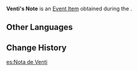 {{Item Infobox
|id           = 120257
|image        = Item Venti's Note.png
|type         = Quest Items
|group        = Event Items
|description  = A paper with a simple map and something like an incantation on it. According to Venti, it contains the secrets to revealing the prophecy.
|source1      = [[A Riddle Amidst the Crowds]]
|event        = Windblume's Breath
}}
'''Venti's Note''' is an [[Event Item]] obtained during the {{Quest|A Riddle Amidst the Crowds}}.

==Other Languages==
{{Other Languages|default_hidden = 1
|en      = Venti's Note
|zhs     = 来自温迪的纸条
|zhs_rm  = Láizì Wēndí de Zhǐtiáo
|zht     = 來自溫迪的紙條
|zht_rm  = Láizì Wēndí de Zhǐtiáo
|ja      = ウェンティのメモ
|ja_rm   = Wenti no Memo
|ko      = 벤티의 쪽지
|ko_rm   = Benti-ui Jjokji
|es      = Nota de Venti
|fr      = Note de Venti
|ru      = Записка от Венти
|th      = กระดาษโน้ตที่มาจาก Venti
|th_rm   = 
|vi      = Mảnh Giấy Của Venti
|de      = Zettel von Venti
|id      = Potongan Kertas dari Venti
|pt      = Pedaço de Papel de Venti
|tr      = Venti'nin Notu
|it      = Bigliettino di Venti
}}

==Change History==
{{Change History|3.5}}

[[es:Nota de Venti]]